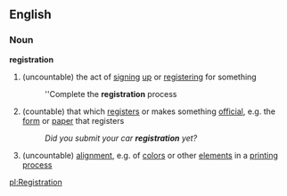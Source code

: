 ==English==
===Noun===
'''registration'''
#(uncountable) the act of [[signing]] [[up]] or [[register]]ing for something
#:''Complete the '''registration''' process 
#(countable) that which [[register]]s or makes something [[official]], e.g. the [[form]] or [[paper]] that registers
#:''Did you submit your car '''registration''' yet?''
#(uncountable) [[alignment]], e.g. of [[colors]] or other [[element]]s in a [[printing]] [[process]]

[[pl:Registration]]